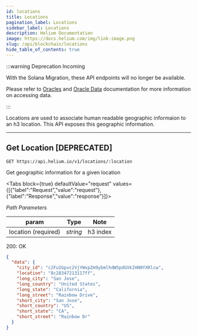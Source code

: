 ```yaml
---
id: locations
title: Locations
pagination_label: Locations
sidebar_label: Locations
description: Helium Documentation
image: https://docs.helium.com/img/link-image.png
slug: /api/blockchain/locations
hide_table_of_contents: true
---
```



:::warning Deprecation Incoming

With the Solana Migration, these API endpoints will no longer be available.

Please refer to [Oracles](/oracles) and [Oracle Data](/oracles/oracle-data) documentation for more
information on accessing data.

:::

Locations are used to associate human readable geographic informaion to an h3 location. This API
exposes this geographic information.

---

## Get Location [DEPRECATED]

```
GET https://api.helium.io/v1/locations/:location
```

Get geographic information for a given location

<Tabs
  block={true}
  defaultValue="request"
  values={[{"label":"Request","value":"request"},{"label":"Response","value":"response"}]}>
<TabItem value="request">

_Path Parameters_

| param               | Type     | Note     |
| ------------------- | -------- | -------- |
| location (required) | _string_ | h3 index |

</TabItem>
<TabItem value="response">

200: OK

```json
{
  "data": {
    "city_id": "c2FuIGpvc2VjYWxpZm9ybmlhdW5pdGVkIHN0YXRlcw",
    "location": "8c28347213117ff",
    "long_city": "San Jose",
    "long_country": "United States",
    "long_state": "California",
    "long_street": "Rainbow Drive",
    "short_city": "San Jose",
    "short_country": "US",
    "short_state": "CA",
    "short_street": "Rainbow Dr"
  }
}
```

</TabItem>
</Tabs>
